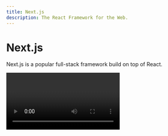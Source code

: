 ```yaml
---
title: Next.js
description: The React Framework for the Web.
---
```



# Next.js

Next.js is a popular full-stack framework build on top of React.

<Video id="W4UhNo3HAMw" />

Check out
[Theo's Next.js Conf talk](https://www.youtube.com/watch?v=W4UhNo3HAMw) to get a
better understanding of what Next.js is and how it works.

## Why should I use it?

Next.js is a modern full-stack React framework that allows you to build modern
web applications with ease, and it's the base framework for `Create TNT Stack`.

It provides features link:

- **Great DX:** Built-in features like routing, image optimization, and fast
  refresh make building apps fun again.
- **Full-stack Ready:** Use server functions, API routes, and more without
  needing a separate backend framework.
- **Fast by Default:** Next.js includes performance optimizations out of the
  box.
- **Flexible:** Works for static sites, SSR (server-side rendered), and even
  hybrid apps.

IT extends what React can do by giving you:

- File-based routing
- Built-in API routes
- Full support for static generation and server-side rendering
- App Router and app directory structure (in Next.js 13+)
- And much more!

<Callout type="warning">
Create TNT Stack exclusively uses the `App Router` and does not support the `Pages Router`.

This was a choice made to ensure that we can take advantage of the latest
features, and to simplify the development experience.

</Callout>

## Useful Resources

| Resource                       | Link                                                           |
| ------------------------------ | -------------------------------------------------------------- |
| Next.js Documentation          | [nextjs.org/docs](https://nextjs.org/docs)                     |
| Next.js GitHub Repository      | [github.com/vercel/next.js](https://github.com/vercel/next.js) |
| Next.js Blog                   | [nextjs.org/blog](https://nextjs.org/blog)                     |
| Next.js Discord                | [discord.gg/nextjs](https://nextjs.org/discord)                |
| Next.js Twitter                | [twitter.com/nextjs](https://twitter.com/nextjs)               |
| Next.js/Vercel YouTube Channel | [youtube.com/c/Nextjs](https://www.youtube.com/c/VercelHQ)     |
| Vercel                         | [vercel.com](https://vercel.com)                               |
